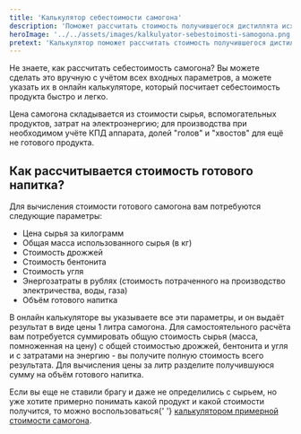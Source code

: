 ```yaml
---
title: 'Калькулятор себестоимости самогона'
description: 'Поможет рассчитать стоимость получившегося дистиллята исходя из затрат на сырье и ингредиенты'
heroImage: '../../assets/images/kalkulyator-sebestoimosti-samogona.png'
pretext: 'Калькулятор поможет рассчитать стоимость получившегося дистиллята исходя из затрат на сырье и ингредиенты.'
---
```


<p className='mt-6'>
	Не знаете, как рассчитать себестоимость самогона? Вы можете сделать это вручную с учётом всех
	входных параметров, а можете указать их в онлайн калькуляторе, который посчитает себестоимость
	продукта быстро и легко.
</p>
<p className='mt-6'>
	Цена самогона складывается из стоимости сырья, вспомогательных продуктов, затрат на
	электроэнергию; для производства при необходимом учёте КПД аппарата, долей "голов" и "хвостов" для
	ещё не готового продукта.
</p>
<h2 className='text-4xl mt-6'>Как рассчитывается стоимость готового напитка?</h2>
<p className='mt-6'>
	Для вычисления стоимости готового самогона вам потребуются следующие параметры:
</p>
<ul className='mt-6 list-disc pl-6'>
	<li>Цена сырья за килограмм</li>
	<li>Общая масса использованного сырья (в кг)</li>
	<li>Стоимость дрожжей</li>
	<li>Стоимость бентонита</li>
	<li>Стоимость угля</li>
	<li>Энергозатраты в рублях (стоимость потраченного на производство электричества, воды, газа)</li>
	<li>Объём готового напитка</li>
</ul>
<p className='mt-6'>
	В онлайн калькуляторе вы указываете все эти параметры, и он выдаёт результат в виде цены 1 литра
	самогона. Для самостоятельного расчёта вам потребуется суммировать общую стоимость сырья (масса,
	помноженная на цену) с общей стоимостью дрожжей, бентонита и угля и с затратами на энергию - вы
	получите полную стоимость всего результата. Для вычисления цены за литр разделите получившуюся
	сумму на объём готового напитка.
</p>
<p className='mt-6'>
	Если вы еще не ставили брагу и даже не определились с сырьем, но уже хотите примерно понимать
	какой продукт и какой стоимости получится, то можно воспользоваться{' '}
	<a href='/primernaya-stoimost-samogona'>калькулятором примерной стоимости самогона</a>.
</p>
